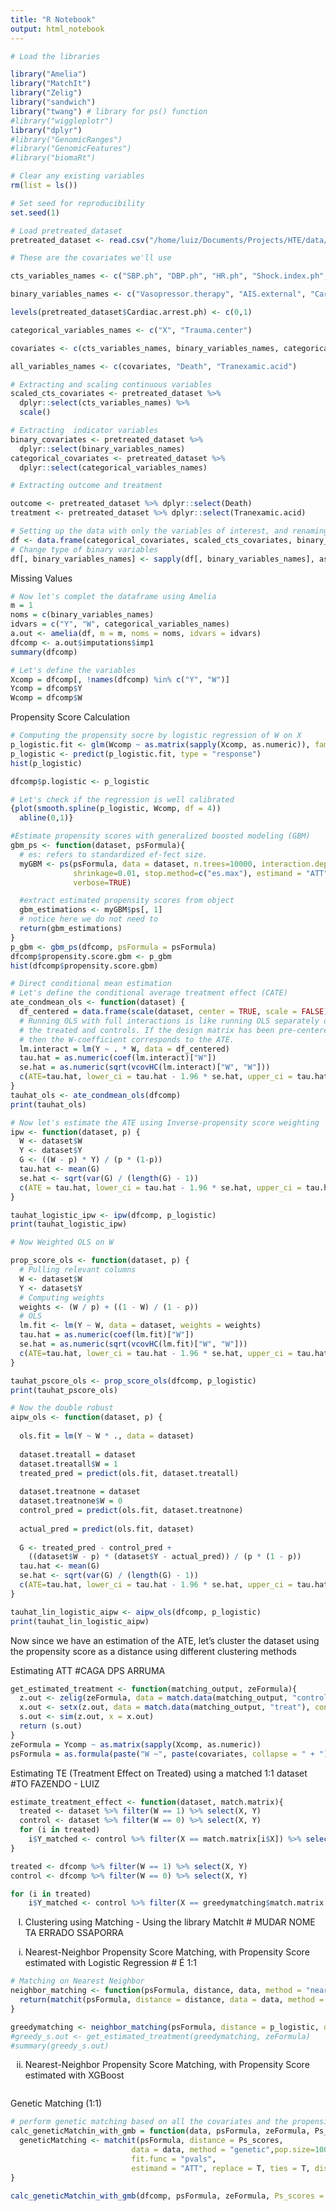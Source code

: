```yaml
---
title: "R Notebook"
output: html_notebook
---
```


```r
# Load the libraries

library("Amelia")
library("MatchIt")
library("Zelig")
library("sandwich")
library("twang") # library for ps() function
#library("wiggleplotr")
library("dplyr")
#library("GenomicRanges")
#library("GenomicFeatures")
#library("biomaRt")
```



```r
# Clear any existing variables
rm(list = ls())

# Set seed for reproducibility
set.seed(1)

# Load pretreated_dataset
pretreated_dataset <- read.csv("/home/luiz/Documents/Projects/HTE/data/data_preprocessed_tbi_individuals.csv", header = TRUE)

# These are the covariates we'll use

cts_variables_names <- c("SBP.ph", "DBP.ph", "HR.ph", "Shock.index.ph", "Delta.shock.index", "Cristalloid.volume", "Colloid.volume", "HemoCue.init", "Delta.hemoCue", "SpO2.ph.min")

binary_variables_names <- c("Vasopressor.therapy", "AIS.external", "Cardiac.arrest.ph")

levels(pretreated_dataset$Cardiac.arrest.ph) <- c(0,1)

categorical_variables_names <- c("X", "Trauma.center")

covariates <- c(cts_variables_names, binary_variables_names, categorical_variables_names)

all_variables_names <- c(covariates, "Death", "Tranexamic.acid")

# Extracting and scaling continuous variables
scaled_cts_covariates <- pretreated_dataset %>%
  dplyr::select(cts_variables_names) %>%
  scale()

# Extracting  indicator variables
binary_covariates <- pretreated_dataset %>%
  dplyr::select(binary_variables_names)
categorical_covariates <- pretreated_dataset %>%
  dplyr::select(categorical_variables_names)

# Extracting outcome and treatment

outcome <- pretreated_dataset %>% dplyr::select(Death)
treatment <- pretreated_dataset %>% dplyr::select(Tranexamic.acid) 

# Setting up the data with only the variables of interest, and renaming columns
df <- data.frame(categorical_covariates, scaled_cts_covariates, binary_covariates, outcome, treatment) %>% plyr::rename(c(Tranexamic.acid = "W", Death = "Y"))
# Change type of binary variables
df[, binary_variables_names] <- sapply(df[, binary_variables_names], as.numeric)

```


Missing Values

```r
# Now let's complet the dataframe using Amelia
m = 1
noms = c(binary_variables_names)
idvars = c("Y", "W", categorical_variables_names)
a.out <- amelia(df, m = m, noms = noms, idvars = idvars)
dfcomp <- a.out$imputations$imp1
summary(dfcomp)

# Let's define the variables
Xcomp = dfcomp[, !names(dfcomp) %in% c("Y", "W")]
Ycomp = dfcomp$Y
Wcomp = dfcomp$W

```

Propensity Score Calculation

```r
# Computing the propensity socre by logistic regression of W on X
p_logistic.fit <- glm(Wcomp ~ as.matrix(sapply(Xcomp, as.numeric)), family = "binomial")
p_logistic <- predict(p_logistic.fit, type = "response")
hist(p_logistic)

dfcomp$p.logistic <- p_logistic

# Let's check if the regression is well calibrated
{plot(smooth.spline(p_logistic, Wcomp, df = 4))
  abline(0,1)}

#Estimate propensity scores with generalized boosted modeling (GBM)
gbm_ps <- function(dataset, psFormula){
  # es: refers to standardized ef-fect size.
  myGBM <- ps(psFormula, data = dataset, n.trees=10000, interaction.depth=4,
              shrinkage=0.01, stop.method=c("es.max"), estimand = "ATT",
              verbose=TRUE)

  #extract estimated propensity scores from object
  gbm_estimations <- myGBM$ps[, 1]
  # notice here we do not need to
  return(gbm_estimations)
}
p_gbm <- gbm_ps(dfcomp, psFormula = psFormula)
dfcomp$propensity.score.gbm <- p_gbm
hist(dfcomp$propensity.score.gbm)
```



```r
# Direct conditional mean estimation
# Let's define the conditional average treatment effect (CATE)
ate_condmean_ols <- function(dataset) {
  df_centered = data.frame(scale(dataset, center = TRUE, scale = FALSE))
  # Running OLS with full interactions is like running OLS separately on
  # the treated and controls. If the design matrix has been pre-centered,
  # then the W-coefficient corresponds to the ATE.
  lm.interact = lm(Y ~ . * W, data = df_centered)
  tau.hat = as.numeric(coef(lm.interact)["W"])
  se.hat = as.numeric(sqrt(vcovHC(lm.interact)["W", "W"]))
  c(ATE=tau.hat, lower_ci = tau.hat - 1.96 * se.hat, upper_ci = tau.hat + 1.96 * se.hat)
}
tauhat_ols <- ate_condmean_ols(dfcomp)
print(tauhat_ols)
```

```r
# Now let's estimate the ATE using Inverse-propensity score weighting
ipw <- function(dataset, p) {
  W <- dataset$W
  Y <- dataset$Y
  G <- ((W - p) * Y) / (p * (1-p))
  tau.hat <- mean(G)
  se.hat <- sqrt(var(G) / (length(G) - 1))
  c(ATE = tau.hat, lower_ci = tau.hat - 1.96 * se.hat, upper_ci = tau.hat + 1.68 * se.hat)
}

tauhat_logistic_ipw <- ipw(dfcomp, p_logistic)
print(tauhat_logistic_ipw)
```
```r
# Now Weighted OLS on W

prop_score_ols <- function(dataset, p) {
  # Pulling relevant columns
  W <- dataset$W
  Y <- dataset$Y
  # Computing weights
  weights <- (W / p) + ((1 - W) / (1 - p))
  # OLS
  lm.fit <- lm(Y ~ W, data = dataset, weights = weights)
  tau.hat = as.numeric(coef(lm.fit)["W"])
  se.hat = as.numeric(sqrt(vcovHC(lm.fit)["W", "W"]))
  c(ATE=tau.hat, lower_ci = tau.hat - 1.96 * se.hat, upper_ci = tau.hat + 1.96 * se.hat)
}

tauhat_pscore_ols <- prop_score_ols(dfcomp, p_logistic)
print(tauhat_pscore_ols)

```


```r
# Now the double robust
aipw_ols <- function(dataset, p) {
  
  ols.fit = lm(Y ~ W * ., data = dataset)
  
  dataset.treatall = dataset
  dataset.treatall$W = 1
  treated_pred = predict(ols.fit, dataset.treatall)
  
  dataset.treatnone = dataset
  dataset.treatnone$W = 0
  control_pred = predict(ols.fit, dataset.treatnone)
  
  actual_pred = predict(ols.fit, dataset)
  
  G <- treated_pred - control_pred +
    ((dataset$W - p) * (dataset$Y - actual_pred)) / (p * (1 - p))
  tau.hat <- mean(G)
  se.hat <- sqrt(var(G) / (length(G) - 1))
  c(ATE=tau.hat, lower_ci = tau.hat - 1.96 * se.hat, upper_ci = tau.hat + 1.96 * se.hat)
}

tauhat_lin_logistic_aipw <- aipw_ols(dfcomp, p_logistic)
print(tauhat_lin_logistic_aipw)
```


Now since we have an estimation of the ATE, let's cluster the dataset using the propensity score as a distance using different clustering methods


Estimating ATT #CAGA DPS ARRUMA
```r
get_estimated_treatment <- function(matching_output, zeFormula){
  z.out <- zelig(zeFormula, data = match.data(matching_output, "control"), model = "ls")
  x.out <- setx(z.out, data = match.data(matching_output, "treat"), cond = TRUE)
  s.out <- sim(z.out, x = x.out)
  return (s.out)
}
zeFormula = Ycomp ~ as.matrix(sapply(Xcomp, as.numeric))
psFormula = as.formula(paste("W ~", paste(covariates, collapse = " + ")))
```


Estimating TE (Treatment Effect on Treated) using a matched 1:1 dataset #TO FAZENDO - LUIZ

```r
estimate_treatment_effect <- function(dataset, match.matrix){
  treated <- dataset %>% filter(W == 1) %>% select(X, Y)
  control <- dataset %>% filter(W == 0) %>% select(X, Y)
  for (i in treated)
    i$Y_matched <- control %>% filter(X == match.matrix[i$X]) %>% select(Y)
}

treated <- dfcomp %>% filter(W == 1) %>% select(X, Y)
control <- dfcomp %>% filter(W == 0) %>% select(X, Y)

for (i in treated)
    i$Y_matched <- control %>% filter(X == greedymatching$match.matrix[i$X]) %>% select(Y)

```


I) Clustering using Matching - Using the library MatchIt # MUDAR NOME TA ERRADO SSAPORRA
i) Nearest-Neighbor Propensity Score Matching, with Propensity Score estimated with Logistic Regression # É 1:1
```r
# Matching on Nearest Neighbor
neighbor_matching <- function(psFormula, distance, data, method = "nearest", ...) {
  return(matchit(psFormula, distance = distance, data = data, method = method, ...))
}

greedymatching <- neighbor_matching(psFormula, distance = p_logistic, data = dfcomp, method = "nearest")
#greedy_s.out <- get_estimated_treatment(greedymatching, zeFormula)
#summary(greedy_s.out)
```


ii) Nearest-Neighbor Propensity Score Matching, with Propensity Score estimated with XGBoost
```r

```


Genetic Matching (1:1)
```r
# perform genetic matching based on all the covariates and the propensity score estimated from GMB
calc_geneticMatchin_with_gmb = function(data, psFormula, zeFormula, Ps_scores){
  geneticMatching <- matchit(psFormula, distance = Ps_scores,
                           data = data, method = "genetic",pop.size=1000,
                           fit.func = "pvals",
                           estimand = "ATT", replace = T, ties = T, discard = "both")
}

calc_geneticMatchin_with_gmb(dfcomp, psFormula, zeFormula, Ps_scores = dfcomp$propensity.score.gbm)
```


